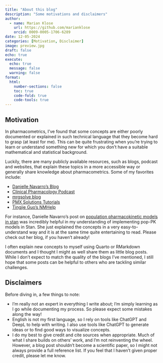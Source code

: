 ```yaml
---
title: "About this blog"
description: "Some motivations and disclaimers"
author:
  - name: Marian Klose
    url: https://github.com/marianklose
    orcid: 0009-0005-1706-6289
date: 12-05-2024
categories: [Motivation, Disclaimer]
image: preview.jpg
draft: false 
echo: true
execute:
  echo: true
  message: false
  warning: false
format:
  html:
    number-sections: false
    toc: true
    code-fold: true
    code-tools: true
---
```


## Motivation

In pharmacometrics, I’ve found that some concepts are either poorly documented or explained in such technical language that they become hard to grasp (at least for me). This can be quite frustrating when you’re trying to learn or understand something new for which you don't have a suitable mathematical and statistical background.  

Luckily, there are many publicly available resources, such as blogs, podcast and websites, that explain these topics in a more accessible way or generally share knowledge about pharmacometrics. Some of my favorites include:

- [Danielle Navarro's Blog](https://blog.djnavarro.net/)
- [Clinical Pharmacology Podcast](https://teuschersolutions.com/)
- [mrgsolve blog](https://mrgsolve.org/blog/)
- [PMX Solutions Tutorials](https://www.pmxsolutions.com/blog/)
- [Tingjie Guo’s NMHelp](https://nmhelp.tingjieguo.com/)

For instance, Danielle Navarro’s post on [population pharmacokinetic models in stan](https://blog.djnavarro.net/posts/2023-06-10_pop-pk-models/) was incredibly helpful in my understanding of implementing pop-PK models in Stan. She just explained the concepts in a very easy-to-understand way and it is at the same time quite entertaining to read. Please check out her blog, if you haven't already!

I often explain new concepts to myself using Quarto or RMarkdown documents and I thought I might as well share them as little blog posts. While I don’t expect to match the quality of the blogs I've mentioned, I still hope that some posts can be helpful to others who are tackling similar challenges.


## Disclaimers

Before diving in, a few things to note:

- I’m really not an expert in everything I write about; I’m simply learning as I go while documenting my process. So please expect some mistakes along the way!
- English is not my first language, so I rely on tools like ChatGPT and DeepL to help with writing. I also use tools like ChatGPT to generate ideas or to find good ways to visualize concepts.
- I do my best to give credit and cite sources when appropriate. Much of what I share builds on others’ work, and I’m not reinventing the wheel. However, a blog post shouldn't become a scientific paper, so I might not always provide a full reference list. If you feel that I haven’t given proper credit, please let me know.


